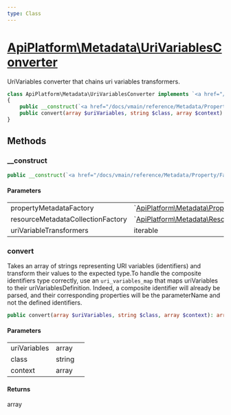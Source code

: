 ```yaml
---
type: Class
---
```


# [ApiPlatform\Metadata\UriVariablesConverter](/docs/vmain/reference/Metadata/UriVariablesConverter)

UriVariables converter that chains uri variables transformers.


```php
class ApiPlatform\Metadata\UriVariablesConverter implements `<a href="/docs/vmain/reference/Metadata/UriVariablesConverterInterface">ApiPlatform\Metadata\UriVariablesConverterInterface</a>`
{
    public __construct(`<a href="/docs/vmain/reference/Metadata/Property/Factory/PropertyMetadataFactoryInterface">ApiPlatform\Metadata\Property\Factory\PropertyMetadataFactoryInterface</a>` $propertyMetadataFactory, `<a href="/docs/vmain/reference/Metadata/Resource/Factory/ResourceMetadataCollectionFactoryInterface">ApiPlatform\Metadata\Resource\Factory\ResourceMetadataCollectionFactoryInterface</a>` $resourceMetadataCollectionFactory, iterable $uriVariableTransformers)
    public convert(array $uriVariables, string $class, array $context): array
}
```
## Methods

### __construct



```php
public __construct(`<a href="/docs/vmain/reference/Metadata/Property/Factory/PropertyMetadataFactoryInterface">ApiPlatform\Metadata\Property\Factory\PropertyMetadataFactoryInterface</a>` $propertyMetadataFactory, `<a href="/docs/vmain/reference/Metadata/Resource/Factory/ResourceMetadataCollectionFactoryInterface">ApiPlatform\Metadata\Resource\Factory\ResourceMetadataCollectionFactoryInterface</a>` $resourceMetadataCollectionFactory, iterable $uriVariableTransformers)
```

#### Parameters

<table><tbody>
<tr><td>propertyMetadataFactory</td><td>`<a href="/docs/vmain/reference/Metadata/Property/Factory/PropertyMetadataFactoryInterface">ApiPlatform\Metadata\Property\Factory\PropertyMetadataFactoryInterface</a>`</td><td></td></tr><tr><td>resourceMetadataCollectionFactory</td><td>`<a href="/docs/vmain/reference/Metadata/Resource/Factory/ResourceMetadataCollectionFactoryInterface">ApiPlatform\Metadata\Resource\Factory\ResourceMetadataCollectionFactoryInterface</a>`</td><td></td></tr><tr><td>uriVariableTransformers</td><td>iterable</td><td></td></tr>
</tbody>
</table>

### convert

Takes an array of strings representing URI variables (identifiers) and transform their values to the expected type.To handle the composite identifiers type correctly, use an `uri_variables_map` that maps uriVariables to their uriVariablesDefinition.
Indeed, a composite identifier will already be parsed, and their corresponding properties will be the parameterName and not the defined
identifiers.

```php
public convert(array $uriVariables, string $class, array $context): array
```

#### Parameters

<table><tbody>
<tr><td>uriVariables</td><td>array</td><td></td></tr><tr><td>class</td><td>string</td><td></td></tr><tr><td>context</td><td>array</td><td></td></tr>
</tbody>
</table>

#### Returns

array
